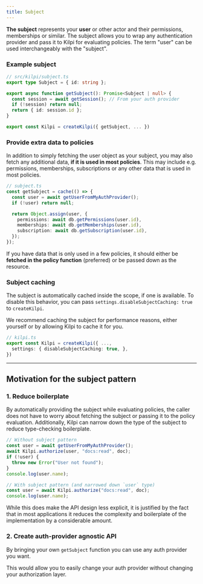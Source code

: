 ```yaml
---
title: Subject
---
```


**The subject** represents your **user** or other actor and their permissions, memberships or similar. The subject allows you to wrap any authentication provider and pass it to Kilpi for evaluating policies. The term "user" can be used interchangeably with the "subject".

### Example subject

```ts
// src/kilpi/subject.ts
export type Subject = { id: string };

export async function getSubject(): Promise<Subject | null> {
  const session = await getSession(); // From your auth provider
  if (!session) return null;
  return { id: session.id };
}

export const Kilpi = createKilpi({ getSubject, ... })
```

### Provide extra data to policies

In addition to simply fetching the user object as your subject, you may also fetch any additional data, **if it is used in most policies**. This may include e.g. permissions, memberships, subscriptions or any other data that is used in most policies.

```ts
// subject.ts
const getSubject = cache(() => {
  const user = await getUserFromMyAuthProvider();
  if (!user) return null;

  return Object.assign(user, { 
    permissions: await db.getPermissions(user.id),
    memberships: await db.getMemberships(user.id),
    subscription: await db.getSubscription(user.id),
  });
});
```

If you have data that is only used in a few policies, it should either be **fetched in the policy function** (preferred) or be passed down as the resource.

### Subject caching

The subject is automatically cached inside the scope, if one is available. To disable this behavior, you can pass `settings.disableSubjectCaching: true` to `createKilpi`.

We recommend caching the subject for performance reasons, either yourself or by allowing Kilpi to cache it for you.

```ts
// kilpi.ts
export const Kilpi = createKilpi({ ..., 
  settings: { disableSubjectCaching: true, },
})
```

---

## Motivation for the subject pattern

### 1. Reduce boilerplate

By automatically providing the subject while evaluating policies, the caller does not have to worry about fetching the subject or passing it to the policy evaluation. Additionally, Kilpi can narrow down the type of the subject to reduce type-checking boilerplate.

```ts
// Without subject pattern
const user = await getUserFromMyAuthProvider();
await Kilpi.authorize(user, "docs:read", doc);
if (!user) {
  throw new Error("User not found");
}
console.log(user.name);

// With subject pattern (and narrowed down `user` type)
const user = await Kilpi.authorize("docs:read", doc);
console.log(user.name);
```

While this does make the API design less explicit, it is justified by the fact that in most applications it reduces the complexity and boilerplate of the implementation by a considerable amount.

### 2. Create auth-provider agnostic API

By bringing your own `getSubject` function you can use any auth provider you want.

This would allow you to easily change your auth provider without changing your authorization layer.